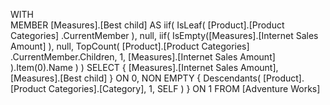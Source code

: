 WITH   
MEMBER [Measures].[Best child] AS
	iif( IsLeaf( [Product].[Product Categories]
                 .CurrentMember ),
	     null,
	     iif( IsEmpty([Measures].[Internet Sales Amount] ),
              null,
              TopCount( [Product].[Product Categories]
                        .CurrentMember.Children,
	                    1, [Measures].[Internet Sales Amount] 
                      ).Item(0).Name
           )
	   )
SELECT
	{ [Measures].[Internet Sales Amount],
	  [Measures].[Best child] } ON 0,
	NON EMPTY
	{ Descendants( [Product].[Product Categories].[Category],
  				   1, SELF ) } ON 1
FROM
	[Adventure Works]
